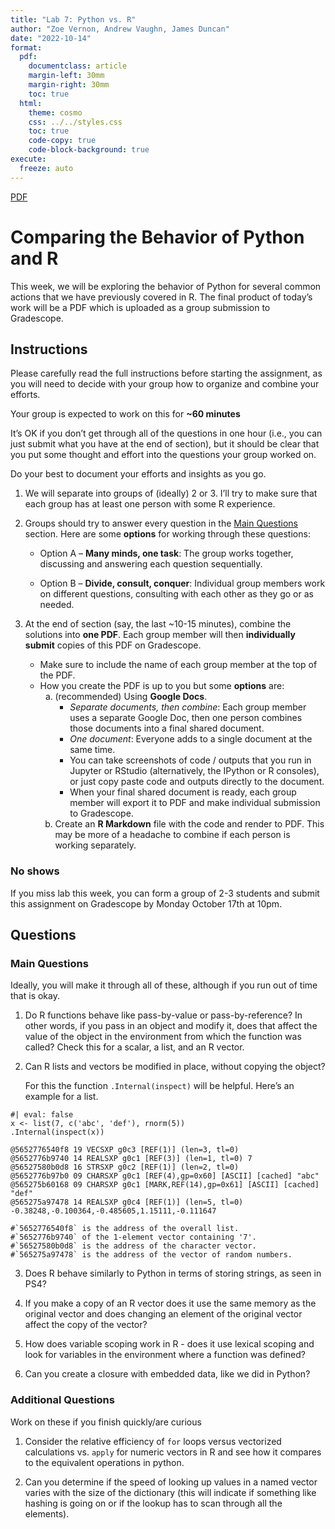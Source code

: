 ```yaml
---
title: "Lab 7: Python vs. R"
author: "Zoe Vernon, Andrew Vaughn, James Duncan"
date: "2022-10-14"
format:
  pdf:
    documentclass: article
    margin-left: 30mm
    margin-right: 30mm
    toc: true
  html:
    theme: cosmo
    css: ../../styles.css
    toc: true
    code-copy: true
    code-block-background: true
execute:
  freeze: auto
---
```


[PDF](./py_vs_R.pdf){.btn .btn-primary}

# Comparing the Behavior of Python and R

This week, we will be exploring the behavior of Python for several common
actions that we have previously covered in R. The final product of today's work
will be a PDF which is uploaded as a group submission to Gradescope.

## Instructions

Please carefully read the full instructions before starting the assignment, as
you will need to decide with your group how to organize and combine your
efforts.

Your group is expected to work on this for **~60 minutes**

It's OK if you don't get through all of the questions in one hour (i.e., you can
just submit what you have at the end of section), but it should be clear that
you put some thought and effort into the questions your group worked on.

:::{.callout-tip}
Do your best to document your efforts and insights as you go.
:::


1. We will separate into groups of (ideally) 2 or 3. I'll try to
make sure that each group has at least one person with some R experience.

1. Groups should try to answer every question in the [Main Questions](#main-questions) section.
Here are some **options** for working through these questions:
    
    - Option A -- **Many minds, one task**: The group works together, discussing and
    answering each question sequentially.
    
    - Option B -- **Divide, consult, conquer**: Individual group members work on different
    questions, consulting with each other as they go or as needed.

1. At the end of section (say, the last ~10-15 minutes), combine the solutions
into **one PDF**. Each group member will then **individually submit** copies of
this PDF on Gradescope.

    - Make sure to include the name of each group member at the top of the PDF.
    - How you create the PDF is up to you but some **options** are: 
        a. (recommended) Using **Google Docs**.
            - _Separate documents, then combine_: Each group member uses a separate Google Doc, then one person combines those documents into a final shared document.
            - _One document_: Everyone adds to a single document at the same time.
            - You can take screenshots of code / outputs that you run in Jupyter or RStudio (alternatively, the IPython or R consoles), or just copy paste code and outputs directly to the document.
            - When your final shared document is ready, each group member will export it to PDF and make individual submission to Gradescope.
        b. Create an **R Markdown** file with the code and render to PDF. This may be
        more of a headache to combine if each person is working separately.
        
### No shows

If you miss lab this week, you can form a group of 2-3 students and submit this assignment on Gradescope by Monday October 17th at 10pm.

## Questions

### Main Questions

:::{.callout-tip}

Ideally, you will make it through all of these, although if you run out of time
that is okay.

:::

1. Do R functions behave like pass-by-value or pass-by-reference? In other
words, if you pass in an object and modify it, does that affect the value of the
object in the environment from which the function was called? Check this for a
scalar, a list, and an R vector.

2. Can R lists and vectors be modified in place, without copying the
   object?
   
   For this the function `.Internal(inspect)` will be helpful.
   Here's an example for a list.

```
#| eval: false
x <- list(7, c('abc', 'def'), rnorm(5))
.Internal(inspect(x))

@5652776540f8 19 VECSXP g0c3 [REF(1)] (len=3, tl=0)
@5652776b9740 14 REALSXP g0c1 [REF(3)] (len=1, tl=0) 7
@56527580b0d8 16 STRSXP g0c2 [REF(1)] (len=2, tl=0)
@5652776b97b0 09 CHARSXP g0c1 [REF(4),gp=0x60] [ASCII] [cached] "abc"
@565275b60168 09 CHARSXP g0c1 [MARK,REF(14),gp=0x61] [ASCII] [cached] "def"
@565275a97478 14 REALSXP g0c4 [REF(1)] (len=5, tl=0) -0.38248,-0.100364,-0.485605,1.15111,-0.111647

#`5652776540f8` is the address of the overall list.
#`5652776b9740` of the 1-element vector containing '7'.
#`56527580b0d8` is the address of the character vector.
#`565275a97478` is the address of the vector of random numbers.
```

3. Does R behave similarly to Python in terms of storing strings, as seen in PS4?

4. If you make a copy of an R vector does it use the same memory as the original vector and does changing an element of the original vector affect the copy of the vector?

5. How does variable scoping work in R - does it use lexical scoping and 
look for variables in the environment where a function was defined?

6. Can you create a closure with embedded data, like we did in Python?


### Additional Questions

:::{.callout-tip}

Work on these if you finish quickly/are curious

:::

1. Consider the relative efficiency of `for` loops versus vectorized
calculations vs. `apply` for numeric vectors in R and see how it compares to the equivalent
operations in python.

2. Can you determine if the speed of looking up values in a named vector varies 
with the size of the dictionary (this will indicate if something like hashing is 
going on or if the lookup has to scan through all the elements).



